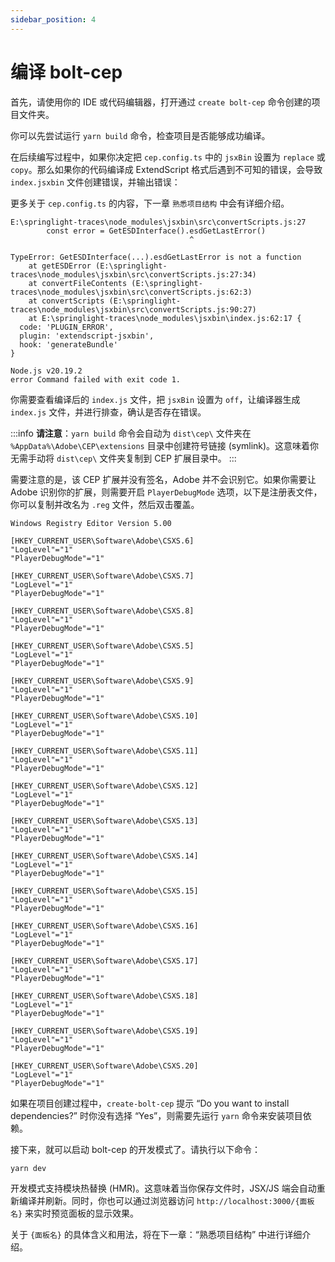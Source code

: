 ```yaml
---
sidebar_position: 4
---
```


# 编译 bolt-cep

首先，请使用你的 IDE 或代码编辑器，打开通过 `create bolt-cep` 命令创建的项目文件夹。

你可以先尝试运行 `yarn build` 命令，检查项目是否能够成功编译。

在后续编写过程中，如果你决定把 `cep.config.ts` 中的 `jsxBin` 设置为 `replace` 或 `copy`。那么如果你的代码编译成 ExtendScript 格式后遇到不可知的错误，会导致 `index.jsxbin` 文件创建错误，并输出错误：

更多关于 `cep.config.ts` 的内容，下一章 `熟悉项目结构` 中会有详细介绍。

```
E:\springlight-traces\node_modules\jsxbin\src\convertScripts.js:27
        const error = GetESDInterface().esdGetLastError()
                                        ^   

TypeError: GetESDInterface(...).esdGetLastError is not a function
    at getESDError (E:\springlight-traces\node_modules\jsxbin\src\convertScripts.js:27:34)
    at convertFileContents (E:\springlight-traces\node_modules\jsxbin\src\convertScripts.js:62:3)
    at convertScripts (E:\springlight-traces\node_modules\jsxbin\src\convertScripts.js:90:27)
    at E:\springlight-traces\node_modules\jsxbin\index.js:62:17 {
  code: 'PLUGIN_ERROR',
  plugin: 'extendscript-jsxbin',
  hook: 'generateBundle'
}

Node.js v20.19.2
error Command failed with exit code 1. 
```

你需要查看编译后的 `index.js` 文件，把 `jsxBin` 设置为 `off`，让编译器生成  `index.js` 文件，并进行排查，确认是否存在错误。

:::info
**请注意**：`yarn build` 命令会自动为 `dist\cep\` 文件夹在 `%AppData%\Adobe\CEP\extensions` 目录中创建符号链接 (symlink)。这意味着你无需手动将 `dist\cep\` 文件夹复制到 CEP 扩展目录中。
:::

需要注意的是，该 CEP 扩展并没有签名，Adobe 并不会识别它。如果你需要让 Adobe 识别你的扩展，则需要开启 `PlayerDebugMode` 选项，以下是注册表文件，你可以复制并改名为 `.reg` 文件，然后双击覆盖。

```
Windows Registry Editor Version 5.00

[HKEY_CURRENT_USER\Software\Adobe\CSXS.6]
"LogLevel"="1"
"PlayerDebugMode"="1"

[HKEY_CURRENT_USER\Software\Adobe\CSXS.7]
"LogLevel"="1"
"PlayerDebugMode"="1"

[HKEY_CURRENT_USER\Software\Adobe\CSXS.8]
"LogLevel"="1"
"PlayerDebugMode"="1"

[HKEY_CURRENT_USER\Software\Adobe\CSXS.5]
"LogLevel"="1"
"PlayerDebugMode"="1"

[HKEY_CURRENT_USER\Software\Adobe\CSXS.9]
"LogLevel"="1"
"PlayerDebugMode"="1"

[HKEY_CURRENT_USER\Software\Adobe\CSXS.10]
"LogLevel"="1"
"PlayerDebugMode"="1"

[HKEY_CURRENT_USER\Software\Adobe\CSXS.11]
"LogLevel"="1"
"PlayerDebugMode"="1"

[HKEY_CURRENT_USER\Software\Adobe\CSXS.12]
"LogLevel"="1"
"PlayerDebugMode"="1"

[HKEY_CURRENT_USER\Software\Adobe\CSXS.13]
"LogLevel"="1"
"PlayerDebugMode"="1"

[HKEY_CURRENT_USER\Software\Adobe\CSXS.14]
"LogLevel"="1"
"PlayerDebugMode"="1"

[HKEY_CURRENT_USER\Software\Adobe\CSXS.15]
"LogLevel"="1"
"PlayerDebugMode"="1"

[HKEY_CURRENT_USER\Software\Adobe\CSXS.16]
"LogLevel"="1"
"PlayerDebugMode"="1"

[HKEY_CURRENT_USER\Software\Adobe\CSXS.17]
"LogLevel"="1"
"PlayerDebugMode"="1"

[HKEY_CURRENT_USER\Software\Adobe\CSXS.18]
"LogLevel"="1"
"PlayerDebugMode"="1"

[HKEY_CURRENT_USER\Software\Adobe\CSXS.19]
"LogLevel"="1"
"PlayerDebugMode"="1"

[HKEY_CURRENT_USER\Software\Adobe\CSXS.20]
"LogLevel"="1"
"PlayerDebugMode"="1"
```

如果在项目创建过程中，`create-bolt-cep` 提示 “Do you want to install dependencies?” 时你没有选择 “Yes”，则需要先运行 `yarn` 命令来安装项目依赖。

接下来，就可以启动 bolt-cep 的开发模式了。请执行以下命令：
```shell
yarn dev
```
开发模式支持模块热替换 (HMR)。这意味着当你保存文件时，JSX/JS 端会自动重新编译并刷新。同时，你也可以通过浏览器访问 `http://localhost:3000/{面板名}` 来实时预览面板的显示效果。

关于 `{面板名}` 的具体含义和用法，将在下一章：“熟悉项目结构” 中进行详细介绍。